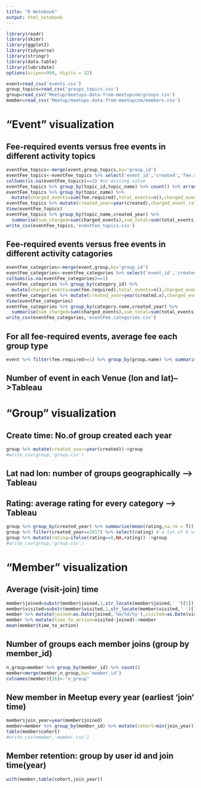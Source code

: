 ```yaml
---
title: "R Notebook"
output: html_notebook
---
```


```r
library(readr)
library(skimr)
library(ggplot2)
library(tidyverse)
library(stringr)
library(data.table)
library(lubridate)
options(scipen=999, digits = 22)
```


```r
event=read_csv('events.csv')
group_topics=read_csv('groups_topics.csv')
group=read_csv('Meetup/meetups-data-from-meetupcom/groups.csv')
member=read_csv('Meetup/meetups-data-from-meetupcom/members.csv')
```

# "Event" visualization 

## Fee-required events versus free events in different activity topics
```r
eventFee_topics<-merge(event,group_topics,by='group_id')
eventFee_topics<-eventFee_topics %>% select('event_id','created','fee.required','group_id','topic_id','topic_name')
colSums(is.na(eventFee_topics)==1) #no missing value
eventFee_topics %>% group_by(topic_id,topic_name) %>% count() %>% arrange(topic_id) #topic_name and topic_id is unique matching
eventFee_topics %>% group_by(topic_name) %>% 
  mutate(charged_events=sum(fee.required),total_events=n(),charged_event_ratio=charged_events/total_events) -> eventFee_topics
eventFee_topics %>% mutate(created_year=year(created),charged_event_ratio=round(charged_event_ratio,2))-> eventFee_topics
View(eventFee_topics)
eventFee_topics %>% group_by(topic_name,created_year) %>% 
  summarise(sum_charged=sum(charged_events),sum_total=sum(total_events)) -> eventFee_topics
write_csv(eventFee_topics,'eventFee_topics.csv')
```

## Fee-required events versus free events in different activity catagories
```r
eventFee_categories<-merge(event,group,by='group_id')
eventFee_categories<-eventFee_categories %>% select('event_id','created.x','fee.required','group_id','category_id','category.name')
colSums(is.na(eventFee_categories)==1)
eventFee_categories %>% group_by(category_id) %>% 
  mutate(charged_events=sum(fee.required),total_events=n(),charged_event_ratio=charged_events/total_events) -> eventFee_categories
eventFee_categories %>% mutate(created_year=year(created.x),charged_event_ratio=round(charged_event_ratio,2))-> eventFee_categories
View(eventFee_categories)
eventFee_categories %>% group_by(category.name,created_year) %>% 
  summarise(sum_charged=sum(charged_events),sum_total=sum(total_events)) -> eventFee_categories
write_csv(eventFee_categories,'eventFee_categories.csv')
```
## For all fee-required events, average fee each group type 
```r
event %>% filter(fee.required==1) %>% group_by(group.name) %>% summarise(avg_fee=mean(fee.amount)) %>% arrange(desc(avg_fee))
```
## Number of event in each Venue (lon and lat)-->Tableau

# "Group" visualization 
## Create time: No.of group created each year
```r
group %>% mutate(created_year=year(created))->group
#write_csv(group,'group.csv')
```

## Lat nad lon: number of groups geographically --> Tableau

## Rating: average rating for every category --> Tableau

```r

group %>% group_by(created_year) %>% summarise(mean(rating,na.rm = T))  #abnormal low avg rating in 2016 and 2017
group %>% filter(created_year==2017) %>% select(rating) # a lot of 0 value in rating in 2016 and 2017
group %>% mutate(rating=ifelse(rating==0,NA,rating)) ->group
#write_csv(group,'group.csv')
```

# "Member" visualization 
## Average (visit-join) time
```r
member$joined=substr(member$joined,1,str_locate(member$joined,' ')[1])
member$visited=substr(member$visited,1,str_locate(member$visited,' ')[1])
member %>% mutate(joined=as.Date(joined,'%m/%d/%y'),visited=as.Date(visited,'%m/%d/%y'))->member
member %>% mutate(time_to_action=visited-joined)->member
mean(member$time_to_action)
```

## Number of groups each member joins (group by member_id)
```r
n_group=member %>% group_by(member_id) %>% count() 
member=merge(member,n_group,by='member_id')
colnames(member)[16]<-"n_group"

```

## New member in Meetup every year (earliest ‘join’ time)

```r
member$join_year=year(member$joined)
member=member %>% group_by(member_id) %>% mutate(cohort=min(join_year))
table(member$cohort)
#write_csv(member,'member.csv')
```

## Member retention: group by user id and join time(year)
```r
with(member,table(cohort,join_year))
```

```r
```